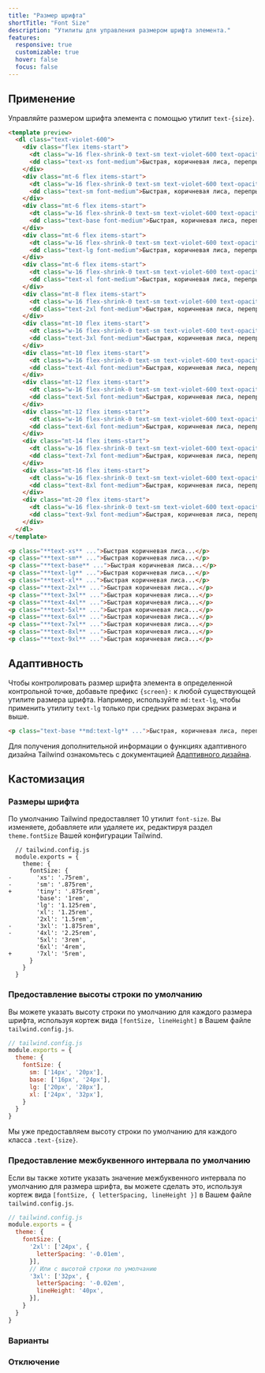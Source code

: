 ```yaml
---
title: "Размер шрифта"
shortTitle: "Font Size"
description: "Утилиты для управления размером шрифта элемента."
features:
  responsive: true
  customizable: true
  hover: false
  focus: false
---
```




## Применение

Управляйте размером шрифта элемента с помощью утилит `text-{size}`.

```html purple
<template preview>
  <dl class="text-violet-600">
    <div class="flex items-start">
      <dt class="w-16 flex-shrink-0 text-sm text-violet-600 text-opacity-50 font-mono leading-3">xs</dt>
      <dd class="text-xs font-medium">Быстрая, коричневая лиса, перепрыгнула через ленивого пса.</dd>
    </div>
    <div class="mt-6 flex items-start">
      <dt class="w-16 flex-shrink-0 text-sm text-violet-600 text-opacity-50 font-mono leading-4">sm</dt>
      <dd class="text-sm font-medium">Быстрая, коричневая лиса, перепрыгнула через ленивого пса.</dd>
    </div>
    <div class="mt-6 flex items-start">
      <dt class="w-16 flex-shrink-0 text-sm text-violet-600 text-opacity-50 font-mono leading-5">base</dt>
      <dd class="text-base font-medium">Быстрая, коричневая лиса, перепрыгнула через ленивого пса.</dd>
    </div>
    <div class="mt-6 flex items-start">
      <dt class="w-16 flex-shrink-0 text-sm text-violet-600 text-opacity-50 font-mono leading-6">lg</dt>
      <dd class="text-lg font-medium">Быстрая, коричневая лиса, перепрыгнула через ленивого пса.</dd>
    </div>
    <div class="mt-6 flex items-start">
      <dt class="w-16 flex-shrink-0 text-sm text-violet-600 text-opacity-50 font-mono leading-6">xl</dt>
      <dd class="text-xl font-medium">Быстрая, коричневая лиса, перепрыгнула через ленивого пса.</dd>
    </div>
    <div class="mt-8 flex items-start">
      <dt class="w-16 flex-shrink-0 text-sm text-violet-600 text-opacity-50 font-mono leading-6">2xl</dt>
      <dd class="text-2xl font-medium">Быстрая, коричневая лиса, перепрыгнула через ленивого пса.</dd>
    </div>
    <div class="mt-10 flex items-start">
      <dt class="w-16 flex-shrink-0 text-sm text-violet-600 text-opacity-50 font-mono leading-6">3xl</dt>
      <dd class="text-3xl font-medium">Быстрая, коричневая лиса, перепрыгнула через ленивого пса.</dd>
    </div>
    <div class="mt-10 flex items-start">
      <dt class="w-16 flex-shrink-0 text-sm text-violet-600 text-opacity-50 font-mono leading-6">4xl</dt>
      <dd class="text-4xl font-medium">Быстрая, коричневая лиса, перепрыгнула через ленивого пса.</dd>
    </div>
    <div class="mt-12 flex items-start">
      <dt class="w-16 flex-shrink-0 text-sm text-violet-600 text-opacity-50 font-mono leading-7">5xl</dt>
      <dd class="text-5xl font-medium">Быстрая, коричневая лиса, перепрыгнула через ленивого пса.</dd>
    </div>
    <div class="mt-12 flex items-start">
      <dt class="w-16 flex-shrink-0 text-sm text-violet-600 text-opacity-50 font-mono leading-8">6xl</dt>
      <dd class="text-6xl font-medium">Быстрая, коричневая лиса, перепрыгнула через ленивого пса.</dd>
    </div>
    <div class="mt-14 flex items-start">
      <dt class="w-16 flex-shrink-0 text-sm text-violet-600 text-opacity-50 font-mono leading-10">7xl</dt>
      <dd class="text-7xl font-medium">Быстрая, коричневая лиса, перепрыгнула через ленивого пса.</dd>
    </div>
    <div class="mt-16 flex items-start">
      <dt class="w-16 flex-shrink-0 text-sm text-violet-600 text-opacity-50 font-mono leading-10">8xl</dt>
      <dd class="text-8xl font-medium">Быстрая, коричневая лиса, перепрыгнула через ленивого пса.</dd>
    </div>
    <div class="mt-20 flex items-start">
      <dt class="w-16 flex-shrink-0 text-sm text-violet-600 text-opacity-50 font-mono leading-10">9xl</dt>
      <dd class="text-9xl font-medium">Быстрая, коричневая лиса, перепрыгнула через ленивого пса.</dd>
    </div>
  </dl>
</template>

<p class="**text-xs** ...">Быстрая коричневая лиса...</p>
<p class="**text-sm** ...">Быстрая коричневая лиса...</p>
<p class="**text-base** ...">Быстрая коричневая лиса...</p>
<p class="**text-lg** ...">Быстрая коричневая лиса...</p>
<p class="**text-xl** ...">Быстрая коричневая лиса...</p>
<p class="**text-2xl** ...">Быстрая коричневая лиса...</p>
<p class="**text-3xl** ...">Быстрая коричневая лиса...</p>
<p class="**text-4xl** ...">Быстрая коричневая лиса...</p>
<p class="**text-5xl** ...">Быстрая коричневая лиса...</p>
<p class="**text-6xl** ...">Быстрая коричневая лиса...</p>
<p class="**text-7xl** ...">Быстрая коричневая лиса...</p>
<p class="**text-8xl** ...">Быстрая коричневая лиса...</p>
<p class="**text-9xl** ...">Быстрая коричневая лиса...</p>
```

## Адаптивность

Чтобы контролировать размер шрифта элемента в определенной контрольной точке, добавьте префикс `{screen}:` к любой существующей утилите размера шрифта. Например, используйте `md:text-lg`, чтобы применить утилиту `text-lg` только при средних размерах экрана и выше.

```html
<p class="text-base **md:text-lg** ...">Быстрая, коричневая лиса, перепрыгнула через ленивого пса.</p>
```

Для получения дополнительной информации о функциях адаптивного дизайна Tailwind ознакомьтесь с документацией [Адаптивного дизайна](/docs/responsive-design).

## Кастомизация

### Размеры шрифта

По умолчанию Tailwind предоставляет 10 утилит `font-size`. Вы изменяете, добавляете или удаляете их, редактируя раздел `theme.fontSize` Вашей конфигурации Tailwind.

```diff-js
  // tailwind.config.js
  module.exports = {
    theme: {
      fontSize: {
-       'xs': '.75rem',
-       'sm': '.875rem',
+       'tiny': '.875rem',
        'base': '1rem',
        'lg': '1.125rem',
        'xl': '1.25rem',
        '2xl': '1.5rem',
-       '3xl': '1.875rem',
-       '4xl': '2.25rem',
        '5xl': '3rem',
        '6xl': '4rem',
+       '7xl': '5rem',
      }
    }
  }
```

### Предоставление высоты строки по умолчанию

Вы можете указать высоту строки по умолчанию для каждого размера шрифта, используя кортеж вида `[fontSize, lineHeight]` в Вашем файле `tailwind.config.js`.

```js
// tailwind.config.js
module.exports = {
  theme: {
    fontSize: {
      sm: ['14px', '20px'],
      base: ['16px', '24px'],
      lg: ['20px', '28px'],
      xl: ['24px', '32px'],
    }
  }
}
```

Мы уже предоставляем высоту строки по умолчанию для каждого класса `.text-{size}`.

### Предоставление межбуквенного интервала по умолчанию

Если вы также хотите указать значение межбуквенного интервала по умолчанию для размера шрифта, вы можете сделать это, используя кортеж вида `[fontSize, { letterSpacing, lineHeight }]` в Вашем файле `tailwind.config.js`.

```js
// tailwind.config.js
module.exports = {
  theme: {
    fontSize: {
      '2xl': ['24px', {
        letterSpacing: '-0.01em',
      }],
      // Или с высотой строки по умолчанию
      '3xl': ['32px', {
        letterSpacing: '-0.02em',
        lineHeight: '40px',
      }],
    }
  }
}
```

### Варианты

<Variants plugin="fontSize" name="text sizing" />

### Отключение

<Disabling plugin="fontSize" name="text sizing" />
